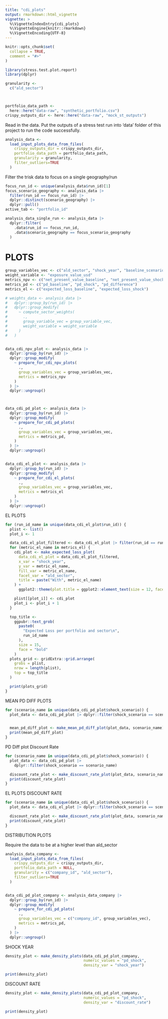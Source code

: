 ```yaml
---
title: "cdi_plots"
output: rmarkdown::html_vignette
vignette: >
  %\VignetteIndexEntry{cdi_plots}
  %\VignetteEngine{knitr::rmarkdown}
  %\VignetteEncoding{UTF-8}
---
```


```r
knitr::opts_chunk$set(
  collapse = TRUE,
  comment = "#>"
)
```

```r
library(stress.test.plot.report)
library(dplyr)

granularity <-
  c("ald_sector")



portfolio_data_path <-
  here::here("data-raw", "synthetic_portfolio.csv")
crispy_outputs_dir <- here::here("data-raw", "mock_st_outputs")
```

Read in the data. Put the outputs of a stress test run into 'data' folder of this project to run the code successfully.

```r
analysis_data <-
  load_input_plots_data_from_files(
    crispy_outputs_dir = crispy_outputs_dir,
    portfolio_data_path = portfolio_data_path,
    granularity = granularity,
    filter_outliers=TRUE
  )
```


Filter the trisk data to focus on a single geography/run

```r
focus_run_id <- unique(analysis_data$run_id)[1]
focus_scenario_geography <- analysis_data |>
  filter(run_id == focus_run_id) |>
  dplyr::distinct(scenario_geography) |>
  dplyr::pull()
active_tab <- "portfolio_id"

analysis_data_single_run <- analysis_data |>
  dplyr::filter(
    .data$run_id == focus_run_id,
    .data$scenario_geography == focus_scenario_geography
  )
```

# PLOTS

```r
group_variables_vec <- c("ald_sector", "shock_year", "baseline_scenario", "shock_scenario", "discount_rate")
weight_variable <- "exposure_value_usd"
metrics_npv <- c("net_present_value_baseline", "net_present_value_shock", "net_present_value_difference")
metrics_pd <- c("pd_baseline", "pd_shock", "pd_difference")
metrics_el <- c("expected_loss_baseline", "expected_loss_shock")

# weights_data <- analysis_data |>
#   dplyr::group_by(run_id) |>
#   dplyr::group_modify(
#     ~ compute_sector_weights(
#       .,
#       group_variable_vec = group_variable_vec,
#       weight_variable = weight_variable
#     )
#   )


data_cdi_npv_plot <- analysis_data |>
  dplyr::group_by(run_id) |>
  dplyr::group_modify(
    ~ prepare_for_cdi_npv_plots(
      .,
      group_variables_vec = group_variables_vec,
      metrics = metrics_npv
    )
  ) |>
  dplyr::ungroup()



data_cdi_pd_plot <- analysis_data |>
  dplyr::group_by(run_id) |>
  dplyr::group_modify(
    ~ prepare_for_cdi_pd_plots(
      .,
      group_variables_vec = group_variables_vec,
      metrics = metrics_pd,
    )
  ) |>
  dplyr::ungroup()


data_cdi_el_plot <- analysis_data |>
  dplyr::group_by(run_id) |>
  dplyr::group_modify(
    ~ prepare_for_cdi_el_plots(
      .,
      group_variables_vec = group_variables_vec,
      metrics = metrics_el
    )
  ) |>
  dplyr::ungroup()
```


EL PLOTS

```r
for (run_id_name in unique(data_cdi_el_plot$run_id)) {
  plist <- list()
  plot_i <- 1

  data_cdi_el_plot_filtered <- data_cdi_el_plot |> filter(run_id == run_id_name)
  for (metric_el_name in metrics_el) {
    cdi_plot <- make_expected_loss_plot(
      data_cdi_el_plot = data_cdi_el_plot_filtered,
      x_var = "shock_year",
      y_var = metric_el_name,
      fill_var = metric_el_name,
      facet_var = "ald_sector",
      title = paste("With", metric_el_name)
    ) +
      ggplot2::theme(plot.title = ggplot2::element_text(size = 12, face = "bold"))

    plist[[plot_i]] <- cdi_plot
    plot_i <- plot_i + 1
  }

  top_title <-
    ggpubr::text_grob(
      paste0(
        "Expected Loss per portfolio and sector\n",
        run_id_name
      ),
      size = 15,
      face = "bold"
    )
  plots_grid <- gridExtra::grid.arrange(
    grobs = plist,
    nrow = length(plist),
    top = top_title
  )

  print(plots_grid)
}
```

MEAN PD DIFF PLOTS

```r
for (scenario_name in unique(data_cdi_pd_plot$shock_scenario)) {
  plot_data <- data_cdi_pd_plot |> dplyr::filter(shock_scenario == scenario_name)


  mean_pd_diff_plot <- make_mean_pd_diff_plot(plot_data, scenario_name)
  print(mean_pd_diff_plot)
}
```

PD Diff plot Discount Rate

```r
for (scenario_name in unique(data_cdi_pd_plot$shock_scenario)) {
  plot_data <- data_cdi_pd_plot |>
    dplyr::filter(shock_scenario == scenario_name)

  discount_rate_plot <- make_discount_rate_plot(plot_data, scenario_name, y_var = "pd_difference")
  print(discount_rate_plot)
}
```

EL PLOTS DISCOUNT RATE

```r
for (scenario_name in unique(data_cdi_el_plot$shock_scenario)) {
  plot_data <- data_cdi_el_plot |> dplyr::filter(shock_scenario == scenario_name)

  discount_rate_plot <- make_discount_rate_plot(plot_data, scenario_name, y_var = "expected_loss_shock")
  print(discount_rate_plot)
}
```




DISTRIBUTION PLOTS

Require the data to be at a higher level than ald_sector

```r
analysis_data_company <-
  load_input_plots_data_from_files(
    crispy_outputs_dir = crispy_outputs_dir,
    portfolio_data_path = NULL,
    granularity = c("company_id", "ald_sector"),
    filter_outliers=TRUE
  )


data_cdi_pd_plot_company <- analysis_data_company |>
  dplyr::group_by(run_id) |>
  dplyr::group_modify(
    ~ prepare_for_cdi_pd_plots(
      .,
      group_variables_vec = c("company_id", group_variables_vec),
      metrics = metrics_pd,
    )
  ) |>
  dplyr::ungroup()
```


SHOCK YEAR

```r
density_plot <- make_density_plots(data_cdi_pd_plot_company,
                                   numeric_values = "pd_shock",
                                   density_var = "shock_year")

print(density_plot)
```

DISCOUNT RATE

```r
density_plot <- make_density_plots(data_cdi_pd_plot_company, 
                                   numeric_values = "pd_shock",
                                   density_var = "discount_rate")

print(density_plot)
```


